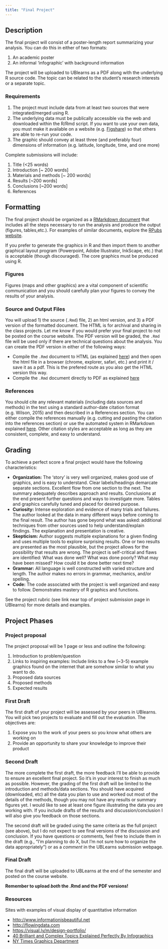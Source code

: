 ```yaml
---
title: "Final Project"
---
```


## Description

The final project will consist of a poster-length report summarizing your analysis.  You can do this in either of two formats:

1. An academic poster
2. An informal 'infographic' with background information

The project will be uploaded to UBlearns as a PDF along with the underlying R source code.  The topic can be related to the student’s research interests or a separate topic.

### Requirements

1. The project must include data from at least two sources that were integrated/merged using R.
2. The underlying data must be publically accessible via the web and downloaded within the R/Rmd script.  If you want to use your own data, you must make it available on a website (e.g. [Figshare](figshare.org)) so that others are able to re-run your code.
2. The graphic should convey at least three (and preferably four) dimensions of information (e.g.  latitude, longitude, time, and one more)


Complete submissions will include:

1. Title (<25 words)
2. Introduction  [~ 200 words]
3. Materials and methods [~ 200 words]
4. Results [~200 words]
5. Conclusions [~200 words]
6. References


## Formatting

The final project should be organized as a [RMarkdown document](http://rmarkdown.rstudio.com) that includes all the steps necessary to run the analysis and produce the output (figures, tables,etc.).  For examples of similar documents, explore the [RPubs website](https://rpubs.com).    

If you prefer to generate the graphics in R and then import them to another graphical layout program (Powerpoint, Adobe Illustrator, InkScape, etc.) that is acceptable (though discouraged).  The core graphics must be produced using R.

### Figures
Figures (maps and other graphics) are a vital component of scientific communication and you should carefully plan your figures to convey the results of your analysis.  

### Source and Output Files

You will upload 1) the source (`.Rmd`) 	file, 2) an html version, and 3) a PDF version of the formatted document.  The HTML is for archival and sharing in the class projects.  Let me know if you would prefer your final project to not be posted on the course website.  The PDF version will be graded, the `.Rmd` file will be used only if there are technical questions about the analysis.   You can create the PDF version in either of the following ways:

* Compile the `.Rmd` document to HTML (as explained [here](http://rmarkdown.rstudio.com/html_document_format.html)) and then open the html file in a browser (chrome, explorer, safari, etc.) and print it / save it as a pdf.  This is the prefered route as you also get the HTML version this way.
* Compile the `.Rmd` document directly to PDF as explained [here](http://rmarkdown.rstudio.com/pdf_document_format.html) 

### References
You should cite any relevant materials (including data sources and methods) in the text using a standard author-date citation format (e.g. Wilson, 2015) and then described in a References section.  You can either compile the references manually (e.g. cutting and pasting the citation into the references section) or use the automated system in RMarkdown explained [here](http://rmarkdown.rstudio.com/authoring_bibliographies_and_citations.html).   Other citation styles are acceptable as long as they are consistent, complete, and easy to understand.  

## Grading

To achieve a perfect score a final project would have the following characteristics: 

* **Organization:** The 'story' is very well organized, makes good use of graphics, and is easy to understand. Clear labels/headings demarcate separate sections. Excellent flow from one section to the next. The summary adequately describes approach and results.  Conclusions at the end present further questions and ways to investigate more. Tables and graphics carefully tuned and placed for desired purpose.
* **Curiosity:** Intense exploration and evidence of many trials and failures. The author looked at the data in many different ways before coming to the final result. The author has gone beyond what was asked: additional techniques from other sources used to help understand/explain findings. The explanation and presentation is creative.
* **Skepticism:** Author suggests multiple explanations for a given finding and uses multiple tools to explore surprising results. One or two results are presented as the most plausible, but the project allows for the possibility that results are wrong. The project is self-critical and flaws are identified: What was done well? What was done poorly? What may have been missed? How could it be done better next time? 
* **Grammar:**  All language is well constructed with varied structure and length. The author makes no errors in grammar, mechanics, and/or spelling.
* **Code:** The code associated with the project is well organized and easy to follow.   Demonstrates mastery of R graphics and functions.

See the project rubric (see link near top of project submission page in UBlearns) for more details and examples.  

## Project Phases

### Project proposal

The project proposal will be 1 page or less and outline the following:

1.  Introduction to problem/question
2.  Links to inspiring examples:  Include links to a few (~3-5) example graphics found on the internet that are somehow similar to what you want to do.
2.  Proposed data sources
3.  Proposed methods
4.  Expected results

### First Draft
The first draft of your project will be assessed by your peers in UBlearns.  You will pick two projects to evaluate and fill out the evaluation.  The objectives are:

1. Expose you to the work of your peers so you know what others are working on
2. Provide an opportunity to share your knowledge to improve their product

### Second Draft

The more complete the first draft, the more feedback I'll be able to provide to ensure an excellent final project.  So it's in your interest to finish as much as possible.  However, the grading of the first draft will be limited to the introduction and methods/data sections.  You should have acquired (downloaded, etc) all the data you plan to use and worked out most of the details of the methods, though you may not have any results or summary figures yet.  I would like to see at least one figure illustrating the data you are working with.  If you include drafts of the results and discussion/conclusion I will also give you feedback on those sections.  

The second draft will be graded using the same criteria as the full project (see above), but I do not expect to see final versions of the discussion and conclusion.  If you have questions or comments, feel free to include them in the draft (e.g., "I'm planning to do X, but I'm not sure how to organize the data appropriately") or as a _comment_ in the UBLearns submission webpage.  

### Final Draft

The final draft will be uploaded to UBLearns at the end of the semester and posted on the course website.

**Remember to upload _both_ the .Rmd and the PDF versions! **

### Resources

Sites with examples of visual display of quantitative information 

* [http://www.informationisbeautiful.net](http://www.informationisbeautiful.net)
* [http://flowingdata.com](http://flowingdata.com)
* [https://visual.ly/m/design-portfolio/](https://visual.ly/m/design-portfolio/) 
* [40 Brilliant and Complex Topics Explained Perfectly By Infographics](https://designschool.canva.com/blog/best-infographics/)
* [NY Times Graphics Department](https://twitter.com/nytgraphics)
